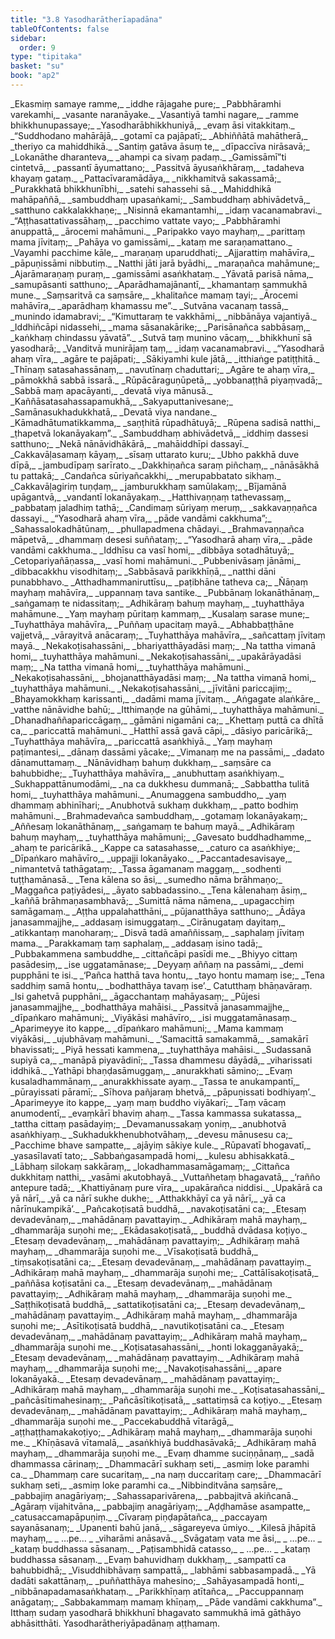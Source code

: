 ```yaml
---
title: "3.8 Yasodharātherīapadāna"
tableOfContents: false
sidebar:
  order: 9
type: "tipitaka"
basket: "su"
book: "ap2"
---
```



<DynamicBreadcrumb />

<Division number="314" book="ap2">

<Paragraph number="1022" type="verses" book="ap2">
_Ekasmiṃ samaye ramme,_  
_iddhe rājagahe pure;_  
_Pabbhāramhi varekamhi,_  
_vasante naranāyake._  

</Paragraph>

</Division>
<Division number="315" book="ap2">

<Paragraph number="1023" type="verses" book="ap2">
_Vasantiyā tamhi nagare,_  
_ramme bhikkhunupassaye;_  
_Yasodharābhikkhuniyā,_  
_evaṃ āsi vitakkitaṃ._  

</Paragraph>

</Division>
<Division number="316" book="ap2">

<Paragraph number="1024" type="verses" book="ap2">
_“Suddhodano mahārājā,_  
_gotamī ca pajāpatī;_  
_Abhiññātā mahātherā,_  
_theriyo ca mahiddhikā._  

</Paragraph>

</Division>
<Division number="317" book="ap2">

<Paragraph number="1025" type="verses" book="ap2">
_Santiṃ gatāva āsuṃ te,_  
_dīpaccīva nirāsavā;_  
_Lokanāthe dharanteva,_  
_ahampi ca sivaṃ padaṃ._  

</Paragraph>

</Division>
<Division number="318" book="ap2">

<Paragraph number="1026" type="verses" book="ap2">
_Gamissāmī”ti cintetvā,_  
_passantī āyumattano;_  
_Passitvā āyusaṅkhāraṃ,_  
_tadaheva khayaṃ gataṃ._  

</Paragraph>

</Division>
<Division number="319" book="ap2">

<Paragraph number="1027" type="verses" book="ap2">
_Pattacīvaramādāya,_  
_nikkhamitvā sakassamā;_  
_Purakkhatā bhikkhunībhi,_  
_satehi sahassehi sā._  

</Paragraph>

</Division>
<Division number="320" book="ap2">

<Paragraph number="1028" type="verses" book="ap2">
_Mahiddhikā mahāpaññā,_  
_sambuddhaṃ upasaṅkami;_  
_Sambuddhaṃ abhivādetvā,_  
_satthuno cakkalakkhaṇe;_  
_Nisinnā ekamantamhi,_  
_idaṃ vacanamabravi._  

</Paragraph>

</Division>
<Division number="321" book="ap2">

<Paragraph number="1029" type="verses" book="ap2">
_“Aṭṭhasattativassāhaṃ,_  
_pacchimo vattate vayo;_  
_Pabbhāramhi anuppattā,_  
_ārocemi mahāmuni._  

</Paragraph>

</Division>
<Division number="322" book="ap2">

<Paragraph number="1030" type="verses" book="ap2">
_Paripakko vayo mayhaṃ,_  
_parittaṃ mama jīvitaṃ;_  
_Pahāya vo gamissāmi,_  
_kataṃ me saraṇamattano._  

</Paragraph>

</Division>
<Division number="323" book="ap2">

<Paragraph number="1031" type="verses" book="ap2">
_Vayamhi pacchime kāle,_  
_maraṇaṃ uparuddhati;_  
_Ajjarattiṃ mahāvīra,_  
_pāpuṇissāmi nibbutiṃ._  

</Paragraph>

</Division>
<Division number="324" book="ap2">

<Paragraph number="1032" type="verses" book="ap2">
_Natthi jāti jarā byādhi,_  
_maraṇañca mahāmune;_  
_Ajarāmaraṇaṃ puraṃ,_  
_gamissāmi asaṅkhataṃ._  

</Paragraph>

</Division>
<Division number="325" book="ap2">

<Paragraph number="1033" type="verses" book="ap2">
_Yāvatā parisā nāma,_  
_samupāsanti satthuno;_  
_Aparādhamajānantī,_  
_khamantaṃ sammukhā mune._  

</Paragraph>

</Division>
<Division number="326" book="ap2">

<Paragraph number="1034" type="verses" book="ap2">
_Saṃsaritvā ca saṃsāre,_  
_khalitañce mamaṃ tayi;_  
_Ārocemi mahāvīra,_  
_aparādhaṃ khamassu me”._  

</Paragraph>

</Division>
<Division number="327" book="ap2">

<Paragraph number="1035" type="verses" book="ap2">
_Sutvāna vacanaṃ tassā,_  
_munindo idamabravi;_  
_“Kimuttaraṃ te vakkhāmi,_  
_nibbānāya vajantiyā._  

</Paragraph>

</Division>
<Division number="328" book="ap2">

<Paragraph number="1036" type="verses" book="ap2">
_Iddhiñcāpi nidassehi,_  
_mama sāsanakārike;_  
_Parisānañca sabbāsaṃ,_  
_kaṅkhaṃ chindassu yāvatā”._  

</Paragraph>

</Division>
<Division number="329" book="ap2">

<Paragraph number="1037" type="verses" book="ap2">
_Sutvā taṃ munino vācaṃ,_  
_bhikkhunī sā yasodharā;_  
_Vanditvā munirājaṃ taṃ,_  
_idaṃ vacanamabravi._  

</Paragraph>

</Division>
<Division number="330" book="ap2">

<Paragraph number="1038" type="verses" book="ap2">
_“Yasodharā ahaṃ vīra,_  
_agāre te pajāpati;_  
_Sākiyamhi kule jātā,_  
_itthiaṅge patiṭṭhitā._  

</Paragraph>

</Division>
<Division number="331" book="ap2">

<Paragraph number="1039" type="verses" book="ap2">
_Thīnaṃ satasahassānaṃ,_  
_navutīnaṃ chaduttari;_  
_Agāre te ahaṃ vīra,_  
_pāmokkhā sabbā issarā._  

</Paragraph>

</Division>
<Division number="332" book="ap2">

<Paragraph number="1040" type="verses" book="ap2">
_Rūpācāraguṇūpetā,_  
_yobbanaṭṭhā piyaṃvadā;_  
_Sabbā maṃ apacāyanti,_  
_devatā viya mānusā._  

</Paragraph>

</Division>
<Division number="333" book="ap2">

<Paragraph number="1041" type="verses" book="ap2">
_Kaññāsatasahassapamukhā,_  
_Sakyaputtanivesane;_  
_Samānasukhadukkhatā,_  
_Devatā viya nandane._  

</Paragraph>

</Division>
<Division number="334" book="ap2">

<Paragraph number="1042" type="verses" book="ap2">
_Kāmadhātumatikkamma,_  
_saṇṭhitā rūpadhātuyā;_  
_Rūpena sadisā natthi,_  
_ṭhapetvā lokanāyakaṃ”._  

</Paragraph>

</Division>
<Division number="335" book="ap2">

<Paragraph number="1043" type="verses" book="ap2">
_Sambuddhaṃ abhivādetvā,_  
_iddhiṃ dassesi satthuno;_  
_Nekā nānāvidhākārā,_  
_mahāiddhīpi dassayī._  

</Paragraph>

</Division>
<Division number="336" book="ap2">

<Paragraph number="1044" type="verses" book="ap2">
_Cakkavāḷasamaṃ kāyaṃ,_  
_sīsaṃ uttarato kuru;_  
_Ubho pakkhā duve dīpā,_  
_jambudīpaṃ sarīrato._  

</Paragraph>

</Division>
<Division number="337" book="ap2">

<Paragraph number="1045" type="verses" book="ap2">
_Dakkhiṇañca saraṃ piñchaṃ,_  
_nānāsākhā tu pattakā;_  
_Candañca sūriyañcakkhi,_  
_merupabbatato sikhaṃ._  

</Paragraph>

</Division>
<Division number="338" book="ap2">

<Paragraph number="1046" type="verses" book="ap2">
_Cakkavāḷagiriṃ tuṇḍaṃ,_  
_jamburukkhaṃ samūlakaṃ;_  
_Bījamānā upāgantvā,_  
_vandantī lokanāyakaṃ._  

</Paragraph>

</Division>
<Division number="339" book="ap2">

<Paragraph number="1047" type="verses" book="ap2">
_Hatthivaṇṇaṃ tathevassaṃ,_  
_pabbataṃ jaladhiṃ tathā;_  
_Candimaṃ sūriyaṃ meruṃ,_  
_sakkavaṇṇañca dassayi._  

</Paragraph>

</Division>
<Division number="340" book="ap2">

<Paragraph number="1048" type="verses" book="ap2">
_“Yasodharā ahaṃ vīra,_  
_pāde vandāmi cakkhuma”;_  
_Sahassalokadhātūnaṃ,_  
_phullapadmena chādayi._  

</Paragraph>

</Division>
<Division number="341" book="ap2">

<Paragraph number="1049" type="verses" book="ap2">
_Brahmavaṇṇañca māpetvā,_  
_dhammaṃ desesi suññataṃ;_  
_“Yasodharā ahaṃ vīra,_  
_pāde vandāmi cakkhuma._  

</Paragraph>

</Division>
<Division number="342" book="ap2">

<Paragraph number="1050" type="verses" book="ap2">
_Iddhīsu ca vasī homi,_  
_dibbāya sotadhātuyā;_  
_Cetopariyañāṇassa,_  
_vasī homi mahāmuni._  

</Paragraph>

</Division>
<Division number="343" book="ap2">

<Paragraph number="1051" type="verses" book="ap2">
_Pubbenivāsaṃ jānāmi,_  
_dibbacakkhu visodhitaṃ;_  
_Sabbāsavā parikkhīṇā,_  
_natthi dāni punabbhavo._  

</Paragraph>

</Division>
<Division number="344" book="ap2">

<Paragraph number="1052" type="verses" book="ap2">
_Atthadhammaniruttīsu,_  
_paṭibhāne tatheva ca;_  
_Ñāṇaṃ mayhaṃ mahāvīra,_  
_uppannaṃ tava santike._  

</Paragraph>

</Division>
<Division number="345" book="ap2">

<Paragraph number="1053" type="verses" book="ap2">
_Pubbānaṃ lokanāthānaṃ,_  
_saṅgamaṃ te nidassitaṃ;_  
_Adhikāraṃ bahuṃ mayhaṃ,_  
_tuyhatthāya mahāmune._  

</Paragraph>

</Division>
<Division number="346" book="ap2">

<Paragraph number="1054" type="verses" book="ap2">
_Yaṃ mayhaṃ pūritaṃ kammaṃ,_  
_Kusalaṃ sarase mune;_  
_Tuyhatthāya mahāvīra,_  
_Puññaṃ upacitaṃ mayā._  

</Paragraph>

</Division>
<Division number="347" book="ap2">

<Paragraph number="1055" type="verses" book="ap2">
_Abhabbaṭṭhāne vajjetvā,_  
_vārayitvā anācaraṃ;_  
_Tuyhatthāya mahāvīra,_  
_sañcattaṃ jīvitaṃ mayā._  

</Paragraph>

</Division>
<Division number="348" book="ap2">

<Paragraph number="1056" type="verses" book="ap2">
_Nekakoṭisahassāni,_  
_bhariyatthāyadāsi maṃ;_  
_Na tattha vimanā homi,_  
_tuyhatthāya mahāmuni._  

</Paragraph>

</Division>
<Division number="349" book="ap2">

<Paragraph number="1057" type="verses" book="ap2">
_Nekakoṭisahassāni,_  
_upakārāyadāsi maṃ;_  
_Na tattha vimanā homi,_  
_tuyhatthāya mahāmuni._  

</Paragraph>

</Division>
<Division number="350" book="ap2">

<Paragraph number="1058" type="verses" book="ap2">
_Nekakoṭisahassāni,_  
_bhojanatthāyadāsi maṃ;_  
_Na tattha vimanā homi,_  
_tuyhatthāya mahāmuni._  

</Paragraph>

</Division>
<Division number="351" book="ap2">

<Paragraph number="1059" type="verses" book="ap2">
_Nekakoṭisahassāni,_  
_jīvitāni pariccajiṃ;_  
_Bhayamokkhaṃ karissanti,_  
_dadāmi mama jīvitaṃ._  

</Paragraph>

</Division>
<Division number="352" book="ap2">

<Paragraph number="1060" type="verses" book="ap2">
_Aṅgagate alaṅkāre,_  
_vatthe nānāvidhe bahū;_  
_Itthimaṇḍe na gūhāmi,_  
_tuyhatthāya mahāmuni._  

</Paragraph>

</Division>
<Division number="353" book="ap2">

<Paragraph number="1061" type="verses" book="ap2">
_Dhanadhaññapariccāgaṃ,_  
_gāmāni nigamāni ca;_  
_Khettaṃ puttā ca dhītā ca,_  
_pariccattā mahāmuni._  

</Paragraph>

</Division>
<Division number="354" book="ap2">

<Paragraph number="1062" type="verses" book="ap2">
_Hatthī assā gavā cāpi,_  
_dāsiyo paricārikā;_  
_Tuyhatthāya mahāvīra,_  
_pariccattā asaṅkhiyā._  

</Paragraph>

</Division>
<Division number="355" book="ap2">

<Paragraph number="1063" type="verses" book="ap2">
_Yaṃ mayhaṃ paṭimantesi,_  
_dānaṃ dassāmi yācake;_  
_Vimanaṃ me na passāmi,_  
_dadato dānamuttamaṃ._  

</Paragraph>

</Division>
<Division number="356" book="ap2">

<Paragraph number="1064" type="verses" book="ap2">
_Nānāvidhaṃ bahuṃ dukkhaṃ,_  
_saṃsāre ca bahubbidhe;_  
_Tuyhatthāya mahāvīra,_  
_anubhuttaṃ asaṅkhiyaṃ._  

</Paragraph>

</Division>
<Division number="357" book="ap2">

<Paragraph number="1065" type="verses" book="ap2">
_Sukhappattānumodāmi,_  
_na ca dukkhesu dummanā;_  
_Sabbattha tulitā homi,_  
_tuyhatthāya mahāmuni._  

</Paragraph>

</Division>
<Division number="358" book="ap2">

<Paragraph number="1066" type="verses" book="ap2">
_Anumaggena sambuddho,_  
_yaṃ dhammaṃ abhinīhari;_  
_Anubhotvā sukhaṃ dukkhaṃ,_  
_patto bodhiṃ mahāmuni._  

</Paragraph>

</Division>
<Division number="359" book="ap2">

<Paragraph number="1067" type="verses" book="ap2">
_Brahmadevañca sambuddhaṃ,_  
_gotamaṃ lokanāyakaṃ;_  
_Aññesaṃ lokanāthānaṃ,_  
_saṅgamaṃ te bahuṃ mayā._  

</Paragraph>

</Division>
<Division number="360" book="ap2">

<Paragraph number="1068" type="verses" book="ap2">
_Adhikāraṃ bahuṃ mayhaṃ,_  
_tuyhatthāya mahāmuni;_  
_Gavesato buddhadhamme,_  
_ahaṃ te paricārikā._  

</Paragraph>

</Division>
<Division number="361" book="ap2">

<Paragraph number="1069" type="verses" book="ap2">
_Kappe ca satasahasse,_  
_caturo ca asaṅkhiye;_  
_Dīpaṅkaro mahāvīro,_  
_uppajji lokanāyako._  

</Paragraph>

</Division>
<Division number="362" book="ap2">

<Paragraph number="1070" type="verses" book="ap2">
_Paccantadesavisaye,_  
_nimantetvā tathāgataṃ;_  
_Tassa āgamanaṃ maggaṃ,_  
_sodhenti tuṭṭhamānasā._  

</Paragraph>

</Division>
<Division number="363" book="ap2">

<Paragraph number="1071" type="verses" book="ap2">
_Tena kālena so āsi,_  
_sumedho nāma brāhmaṇo;_  
_Maggañca paṭiyādesi,_  
_āyato sabbadassino._  

</Paragraph>

</Division>
<Division number="364" book="ap2">

<Paragraph number="1072" type="verses" book="ap2">
_Tena kālenahaṃ āsiṃ,_  
_kaññā brāhmaṇasambhavā;_  
_Sumittā nāma nāmena,_  
_upagacchiṃ samāgamaṃ._  

</Paragraph>

</Division>
<Division number="365" book="ap2">

<Paragraph number="1073" type="verses" book="ap2">
_Aṭṭha uppalahatthāni,_  
_pūjanatthāya satthuno;_  
_Ādāya janasammajjhe,_  
_addasaṃ isimuggataṃ._  

</Paragraph>

</Division>
<Division number="366" book="ap2">

<Paragraph number="1074" type="verses" book="ap2">
_Cirānugataṃ dayitaṃ,_  
_atikkantaṃ manoharaṃ;_  
_Disvā tadā amaññissaṃ,_  
_saphalaṃ jīvitaṃ mama._  

</Paragraph>

</Division>
<Division number="367" book="ap2">

<Paragraph number="1075" type="verses" book="ap2">
_Parakkamaṃ taṃ saphalaṃ,_  
_addasaṃ isino tadā;_  
_Pubbakammena sambuddhe,_  
_cittañcāpi pasīdi me._  

</Paragraph>

</Division>
<Division number="368" book="ap2">

<Paragraph number="1076" type="verses" book="ap2">
_Bhiyyo cittaṃ pasādesiṃ,_  
_ise uggatamānase;_  
_Deyyaṃ aññaṃ na passāmi,_  
_demi pupphāni te isi._  

</Paragraph>

</Division>
<Division number="369" book="ap2">

<Paragraph number="1077" type="verses" book="ap2">
_‘Pañca hatthā tava hontu,_  
_tayo hontu mamaṃ ise;_  
_Tena saddhiṃ samā hontu,_  
_bodhatthāya tavaṃ ise’._  


</Paragraph>
</Division>

<Paragraph number="1078" type="center" book="ap2">
Catutthaṃ bhāṇavāraṃ.


</Paragraph>

<Division number="370" book="ap2">

<Paragraph number="1079" type="verses" book="ap2">
_Isi gahetvā pupphāni,_  
_āgacchantaṃ mahāyasaṃ;_  
_Pūjesi janasammajjhe,_  
_bodhatthāya mahāisi._  

</Paragraph>

</Division>
<Division number="371" book="ap2">

<Paragraph number="1080" type="verses" book="ap2">
_Passitvā janasammajjhe,_  
_dīpaṅkaro mahāmuni;_  
_Viyākāsi mahāvīro,_  
_isi muggatamānasaṃ._  

</Paragraph>

</Division>
<Division number="372" book="ap2">

<Paragraph number="1081" type="verses" book="ap2">
_Aparimeyye ito kappe,_  
_dīpaṅkaro mahāmuni;_  
_Mama kammaṃ viyākāsi,_  
_ujubhāvaṃ mahāmuni._  

</Paragraph>

</Division>
<Division number="373" book="ap2">

<Paragraph number="1082" type="verses" book="ap2">
_‘Samacittā samakammā,_  
_samakārī bhavissati;_  
_Piyā hessati kammena,_  
_tuyhatthāya mahāisi._  

</Paragraph>

</Division>
<Division number="374" book="ap2">

<Paragraph number="1083" type="verses" book="ap2">
_Sudassanā supiyā ca,_  
_manāpā piyavādinī;_  
_Tassa dhammesu dāyādā,_  
_viharissati iddhikā._  

</Paragraph>

</Division>
<Division number="375" book="ap2">

<Paragraph number="1084" type="verses" book="ap2">
_Yathāpi bhaṇḍasāmuggaṃ,_  
_anurakkhati sāmino;_  
_Evaṃ kusaladhammānaṃ,_  
_anurakkhissate ayaṃ._  

</Paragraph>

</Division>
<Division number="376" book="ap2">

<Paragraph number="1085" type="verses" book="ap2">
_Tassa te anukampantī,_  
_pūrayissati pāramī;_  
_Sīhova pañjaraṃ bhetvā,_  
_pāpuṇissati bodhiyaṃ’._  

</Paragraph>

</Division>
<Division number="377" book="ap2">

<Paragraph number="1086" type="verses" book="ap2">
_Aparimeyye ito kappe,_  
_yaṃ maṃ buddho viyākarī;_  
_Taṃ vācaṃ anumodentī,_  
_evaṃkārī bhaviṃ ahaṃ._  

</Paragraph>

</Division>
<Division number="378" book="ap2">

<Paragraph number="1087" type="verses" book="ap2">
_Tassa kammassa sukatassa,_  
_tattha cittaṃ pasādayiṃ;_  
_Devamanussakaṃ yoniṃ,_  
_anubhotvā asaṅkhiyaṃ._  

</Paragraph>

</Division>
<Division number="379" book="ap2">

<Paragraph number="1088" type="verses" book="ap2">
_Sukhadukkhenubhotvāhaṃ,_  
_devesu mānusesu ca;_  
_Pacchime bhave sampatte,_  
_ajāyiṃ sākiye kule._  

</Paragraph>

</Division>
<Division number="380" book="ap2">

<Paragraph number="1089" type="verses" book="ap2">
_Rūpavatī bhogavatī,_  
_yasasīlavatī tato;_  
_Sabbaṅgasampadā homi,_  
_kulesu abhisakkatā._  

</Paragraph>

</Division>
<Division number="381" book="ap2">

<Paragraph number="1090" type="verses" book="ap2">
_Lābhaṃ silokaṃ sakkāraṃ,_  
_lokadhammasamāgamaṃ;_  
_Cittañca dukkhitaṃ natthi,_  
_vasāmi akutobhayā._  

</Paragraph>

</Division>
<Division number="382" book="ap2">

<Paragraph number="1091" type="verses" book="ap2">
_Vuttañhetaṃ bhagavatā,_  
_‘rañño antepure tadā;_  
_Khattiyānaṃ pure vīra,_  
_upakārañca niddisi._  

</Paragraph>

</Division>
<Division number="383" book="ap2">

<Paragraph number="1092" type="verses" book="ap2">
_Upakārā ca yā nārī,_  
_yā ca nārī sukhe dukhe;_  
_Atthakkhāyī ca yā nārī,_  
_yā ca nārīnukampikā’._  

</Paragraph>

</Division>
<Division number="384" book="ap2">

<Paragraph number="1093" type="verses" book="ap2">
_Pañcakoṭisatā buddhā,_  
_navakoṭisatāni ca;_  
_Etesaṃ devadevānaṃ,_  
_mahādānaṃ pavattayiṃ._  

</Paragraph>

</Division>
<Division number="385" book="ap2">

<Paragraph number="1094" type="verses" book="ap2">
_Adhikāraṃ mahā mayhaṃ,_  
_dhammarāja suṇohi me;_  
_Ekādasakoṭisatā,_  
_buddhā dvādasa koṭiyo._  

</Paragraph>

</Division>
<Division number="386" book="ap2">

<Paragraph number="1095" type="verses" book="ap2">
_Etesaṃ devadevānaṃ,_  
_mahādānaṃ pavattayiṃ;_  
_Adhikāraṃ mahā mayhaṃ,_  
_dhammarāja suṇohi me._  

</Paragraph>

</Division>
<Division number="387" book="ap2">

<Paragraph number="1096" type="verses" book="ap2">
_Vīsakoṭisatā buddhā,_  
_tiṃsakoṭisatāni ca;_  
_Etesaṃ devadevānaṃ,_  
_mahādānaṃ pavattayiṃ._  

</Paragraph>

</Division>
<Division number="388" book="ap2">

<Paragraph number="1097" type="verses" book="ap2">
_Adhikāraṃ mahā mayhaṃ,_  
_dhammarāja suṇohi me;_  
_Cattālīsakoṭisatā,_  
_paññāsa koṭisatāni ca._  

</Paragraph>

</Division>
<Division number="389" book="ap2">

<Paragraph number="1098" type="verses" book="ap2">
_Etesaṃ devadevānaṃ,_  
_mahādānaṃ pavattayiṃ;_  
_Adhikāraṃ mahā mayhaṃ,_  
_dhammarāja suṇohi me._  

</Paragraph>

</Division>
<Division number="390" book="ap2">

<Paragraph number="1099" type="verses" book="ap2">
_Saṭṭhikoṭisatā buddhā,_  
_sattatikoṭisatāni ca;_  
_Etesaṃ devadevānaṃ,_  
_mahādānaṃ pavattayiṃ._  

</Paragraph>

</Division>
<Division number="391" book="ap2">

<Paragraph number="1100" type="verses" book="ap2">
_Adhikāraṃ mahā mayhaṃ,_  
_dhammarāja suṇohi me;_  
_Asītikoṭisatā buddhā,_  
_navutikoṭisatāni ca._  

</Paragraph>

</Division>
<Division number="392" book="ap2">

<Paragraph number="1101" type="verses" book="ap2">
_Etesaṃ devadevānaṃ,_  
_mahādānaṃ pavattayiṃ;_  
_Adhikāraṃ mahā mayhaṃ,_  
_dhammarāja suṇohi me._  

</Paragraph>

</Division>
<Division number="393" book="ap2">

<Paragraph number="1102" type="verses" book="ap2">
_Koṭisatasahassāni,_  
_honti lokagganāyakā;_  
_Etesaṃ devadevānaṃ,_  
_mahādānaṃ pavattayiṃ._  

</Paragraph>

</Division>
<Division number="394" book="ap2">

<Paragraph number="1103" type="verses" book="ap2">
_Adhikāraṃ mahā mayhaṃ,_  
_dhammarāja suṇohi me;_  
_Navakoṭisahassāni,_  
_apare lokanāyakā._  

</Paragraph>

</Division>
<Division number="395" book="ap2">

<Paragraph number="1104" type="verses" book="ap2">
_Etesaṃ devadevānaṃ,_  
_mahādānaṃ pavattayiṃ;_  
_Adhikāraṃ mahā mayhaṃ,_  
_dhammarāja suṇohi me._  

</Paragraph>

</Division>
<Division number="396" book="ap2">

<Paragraph number="1105" type="verses" book="ap2">
_Koṭisatasahassāni,_  
_pañcāsītimahesinaṃ;_  
_Pañcāsītikoṭisatā,_  
_sattatiṃsā ca koṭiyo._  

</Paragraph>

</Division>
<Division number="397" book="ap2">

<Paragraph number="1106" type="verses" book="ap2">
_Etesaṃ devadevānaṃ,_  
_mahādānaṃ pavattayiṃ;_  
_Adhikāraṃ mahā mayhaṃ,_  
_dhammarāja suṇohi me._  

</Paragraph>

</Division>
<Division number="398" book="ap2">

<Paragraph number="1107" type="verses" book="ap2">
_Paccekabuddhā vītarāgā,_  
_aṭṭhaṭṭhamakakoṭiyo;_  
_Adhikāraṃ mahā mayhaṃ,_  
_dhammarāja suṇohi me._  

</Paragraph>

</Division>
<Division number="399" book="ap2">

<Paragraph number="1108" type="verses" book="ap2">
_Khīṇāsavā vītamalā,_  
_asaṅkhiyā buddhasāvakā;_  
_Adhikāraṃ mahā mayhaṃ,_  
_dhammarāja suṇohi me._  

</Paragraph>

</Division>
<Division number="400" book="ap2">

<Paragraph number="1109" type="verses" book="ap2">
_Evaṃ dhamme suciṇṇānaṃ,_  
_sadā dhammassa cārinaṃ;_  
_Dhammacārī sukhaṃ seti,_  
_asmiṃ loke paramhi ca._  

</Paragraph>

</Division>
<Division number="401" book="ap2">

<Paragraph number="1110" type="verses" book="ap2">
_Dhammaṃ care sucaritaṃ,_  
_na naṃ duccaritaṃ care;_  
_Dhammacārī sukhaṃ seti,_  
_asmiṃ loke paramhi ca._  

</Paragraph>

</Division>
<Division number="402" book="ap2">

<Paragraph number="1111" type="verses" book="ap2">
_Nibbinditvāna saṃsāre,_  
_pabbajiṃ anagāriyaṃ;_  
_Sahassaparivārena,_  
_pabbajitvā akiñcanā._  

</Paragraph>

</Division>
<Division number="403" book="ap2">

<Paragraph number="1112" type="verses" book="ap2">
_Agāraṃ vijahitvāna,_  
_pabbajiṃ anagāriyaṃ;_  
_Aḍḍhamāse asampatte,_  
_catusaccamapāpuṇiṃ._  

</Paragraph>

</Division>
<Division number="404" book="ap2">

<Paragraph number="1113" type="verses" book="ap2">
_Cīvaraṃ piṇḍapātañca,_  
_paccayaṃ sayanāsanaṃ;_  
_Upanenti bahū janā,_  
_sāgareyeva ūmiyo._  

</Paragraph>

</Division>
<Division number="405" book="ap2">

<Paragraph number="1114" type="verses" book="ap2">
_Kilesā jhāpitā mayhaṃ,_  
_ …pe… _  
_viharāmi anāsavā._  

</Paragraph>

</Division>
<Division number="406" book="ap2">

<Paragraph number="1115" type="verses" book="ap2">
_Svāgataṃ vata me āsi,_  
_ …pe… _  
_kataṃ buddhassa sāsanaṃ._  

</Paragraph>

</Division>
<Division number="407" book="ap2">

<Paragraph number="1116" type="verses" book="ap2">
_Paṭisambhidā catasso,_  
_ …pe… _  
_kataṃ buddhassa sāsanaṃ._  

</Paragraph>

</Division>
<Division number="408" book="ap2">

<Paragraph number="1117" type="verses" book="ap2">
_Evaṃ bahuvidhaṃ dukkhaṃ,_  
_sampattī ca bahubbidhā;_  
_Visuddhibhāvaṃ sampattā,_  
_labhāmi sabbasampadā._  

</Paragraph>

</Division>
<Division number="409" book="ap2">

<Paragraph number="1118" type="verses" book="ap2">
_Yā dadāti sakattānaṃ,_  
_puññatthāya mahesino;_  
_Sahāyasampadā honti,_  
_nibbānapadamasaṅkhataṃ._  

</Paragraph>

</Division>
<Division number="410" book="ap2">

<Paragraph number="1119" type="verses" book="ap2">
_Parikkhīṇaṃ atītañca,_  
_Paccuppannaṃ anāgataṃ;_  
_Sabbakammaṃ mamaṃ khīṇaṃ,_  
_Pāde vandāmi cakkhuma”._  

</Paragraph>

<Paragraph number="1120" book="ap2">
Itthaṃ sudaṃ yasodharā bhikkhunī bhagavato sammukhā imā gāthāyo abhāsitthāti.

</Paragraph>
</Division>

<Paragraph number="1121" type="center" book="ap2">
Yasodharātheriyāpadānaṃ aṭṭhamaṃ.
</Paragraph>